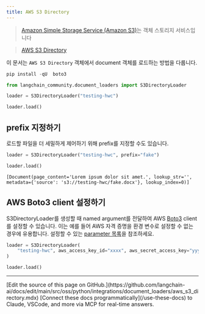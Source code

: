 ```yaml
---
title: AWS S3 Directory
---
```


>[Amazon Simple Storage Service (Amazon S3)](https://docs.aws.amazon.com/AmazonS3/latest/userguide/using-folders.html)는 객체 스토리지 서비스입니다

>[AWS S3 Directory](https://docs.aws.amazon.com/AmazonS3/latest/userguide/using-folders.html)

이 문서는 `AWS S3 Directory` 객체에서 document 객체를 로드하는 방법을 다룹니다.

```python
pip install -qU  boto3
```

```python
from langchain_community.document_loaders import S3DirectoryLoader
```

```python
loader = S3DirectoryLoader("testing-hwc")
```

```python
loader.load()
```

## prefix 지정하기

로드할 파일을 더 세밀하게 제어하기 위해 prefix를 지정할 수도 있습니다.

```python
loader = S3DirectoryLoader("testing-hwc", prefix="fake")
```

```python
loader.load()
```

```output
[Document(page_content='Lorem ipsum dolor sit amet.', lookup_str='', metadata={'source': 's3://testing-hwc/fake.docx'}, lookup_index=0)]
```

## AWS Boto3 client 설정하기

S3DirectoryLoader를 생성할 때 named argument를 전달하여 AWS [Boto3](https://boto3.amazonaws.com/v1/documentation/api/latest/index.html) client를 설정할 수 있습니다.
이는 예를 들어 AWS 자격 증명을 환경 변수로 설정할 수 없는 경우에 유용합니다.
설정할 수 있는 [parameter 목록](https://boto3.amazonaws.com/v1/documentation/api/latest/reference/core/session.html#boto3.session.Session)을 참조하세요.

```python
loader = S3DirectoryLoader(
    "testing-hwc", aws_access_key_id="xxxx", aws_secret_access_key="yyyy"
)
```

```python
loader.load()
```

---

<Callout icon="pen-to-square" iconType="regular">
    [Edit the source of this page on GitHub.](https://github.com/langchain-ai/docs/edit/main/src/oss/python/integrations/document_loaders/aws_s3_directory.mdx)
</Callout>
<Tip icon="terminal" iconType="regular">
    [Connect these docs programmatically](/use-these-docs) to Claude, VSCode, and more via MCP for    real-time answers.
</Tip>
